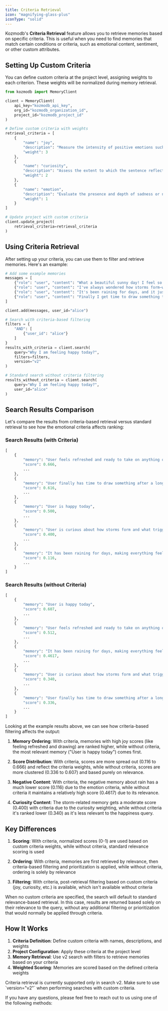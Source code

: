 ```yaml
---
title: Criteria Retrieval
icon: "magnifying-glass-plus"
iconType: "solid"
---
```


<Snippet file="paper-release.mdx" />

Kozmodb's **Criteria Retrieval** feature allows you to retrieve memories based on specific criteria. This is useful when you need to find memories that match certain conditions or criteria, such as emotional content, sentiment, or other custom attributes.

## Setting Up Custom Criteria

You can define custom criteria at the project level, assigning weights to each criterion. These weights will be normalized during memory retrieval.

```python
from kozmodb import MemoryClient

client = MemoryClient(
    api_key="kozmodb_api_key",
    org_id="kozmodb_organization_id",
    project_id="kozmodb_project_id"
)

# Define custom criteria with weights
retrieval_criteria = [
    {
        "name": "joy",
        "description": "Measure the intensity of positive emotions such as happiness, excitement, or amusement expressed in the sentence. A higher score reflects greater joy.",
        "weight": 3
    },
    {
        "name": "curiosity",
        "description": "Assess the extent to which the sentence reflects inquisitiveness, interest in exploring new information, or asking questions. A higher score reflects stronger curiosity.",
        "weight": 2
    },
    {
        "name": "emotion",
        "description": "Evaluate the presence and depth of sadness or negative emotional tone, including expressions of disappointment, frustration, or sorrow. A higher score reflects greater sadness.",
        "weight": 1
    }
]

# Update project with custom criteria
client.update_project(
    retrieval_criteria=retrieval_criteria
)
```

## Using Criteria Retrieval

After setting up your criteria, you can use them to filter and retrieve memories. Here's an example:

```python
# Add some example memories
messages = [
    {"role": "user", "content": "What a beautiful sunny day! I feel so refreshed and ready to take on anything!"},
    {"role": "user", "content": "I've always wondered how storms form—what triggers them in the atmosphere?"},
    {"role": "user", "content": "It's been raining for days, and it just makes everything feel heavier."},
    {"role": "user", "content": "Finally I get time to draw something today, after a long time!! I am super happy today."}
]

client.add(messages, user_id="alice")

# Search with criteria-based filtering
filters = {
    "AND": [
        {"user_id": "alice"}
    ]
}
results_with_criteria = client.search(
    query="Why I am feeling happy today?", 
    filters=filters, 
    version="v2"
)

# Standard search without criteria filtering
results_without_criteria = client.search(
    query="Why I am feeling happy today?", 
    user_id="alice"
)
```

## Search Results Comparison

Let's compare the results from criteria-based retrieval versus standard retrieval to see how the emotional criteria affects ranking:

### Search Results (with Criteria)
```python
[
    {
        "memory": "User feels refreshed and ready to take on anything on a beautiful sunny day",
        "score": 0.666,
        ...
    },
    {
        "memory": "User finally has time to draw something after a long time",
        "score": 0.616,
        ...
    },
    {
        "memory": "User is happy today",
        "score": 0.500,
        ...
    },
    {
        "memory": "User is curious about how storms form and what triggers them in the atmosphere.",
        "score": 0.400,
        ...
    },
    {
        "memory": "It has been raining for days, making everything feel heavier.",
        "score": 0.116,
        ...
    }
]
```

### Search Results (without Criteria)
```python
[
    {
        "memory": "User is happy today",
        "score": 0.607,
        ...
    },
    {
        "memory": "User feels refreshed and ready to take on anything on a beautiful sunny day",
        "score": 0.512,
        ...
    },
    {
        "memory": "It has been raining for days, making everything feel heavier.",
        "score": 0.4617,
        ...
    },
    {
        "memory": "User is curious about how storms form and what triggers them in the atmosphere.",
        "score": 0.340,
        ...
    },
    {
        "memory": "User finally has time to draw something after a long time",
        "score": 0.336,
        ...
    }
]
```

Looking at the example results above, we can see how criteria-based filtering affects the output:

1. **Memory Ordering**: With criteria, memories with high joy scores (like feeling refreshed and drawing) are ranked higher, while without criteria, the most relevant memory ("User is happy today") comes first.

2. **Score Distribution**: With criteria, scores are more spread out (0.116 to 0.666) and reflect the criteria weights, while without criteria, scores are more clustered (0.336 to 0.607) and based purely on relevance.

3. **Negative Content**: With criteria, the negative memory about rain has a much lower score (0.116) due to the emotion criteria, while without criteria it maintains a relatively high score (0.4617) due to its relevance.

4. **Curiosity Content**: The storm-related memory gets a moderate score (0.400) with criteria due to the curiosity weighting, while without criteria it's ranked lower (0.340) as it's less relevant to the happiness query.

## Key Differences

1. **Scoring**: With criteria, normalized scores (0-1) are used based on custom criteria weights, while without criteria, standard relevance scoring is used

2. **Ordering**: With criteria, memories are first retrieved by relevance, then criteria-based filtering and prioritization is applied, while without criteria, ordering is solely by relevance

3. **Filtering**: With criteria, post-retrieval filtering based on custom criteria (joy, curiosity, etc.) is available, which isn't available without criteria

<Note>
When no custom criteria are specified, the search will default to standard relevance-based retrieval. In this case, results are returned based solely on their relevance to the query, without any additional filtering or prioritization that would normally be applied through criteria.
</Note>

## How It Works

1. **Criteria Definition**: Define custom criteria with names, descriptions, and weights
2. **Project Configuration**: Apply these criteria at the project level
3. **Memory Retrieval**: Use v2 search with filters to retrieve memories based on your criteria
4. **Weighted Scoring**: Memories are scored based on the defined criteria weights

<Note>
Criteria retrieval is currently supported only in search v2. Make sure to use `version="v2"` when performing searches with custom criteria.
</Note>

If you have any questions, please feel free to reach out to us using one of the following methods:

<Snippet file="get-help.mdx" />